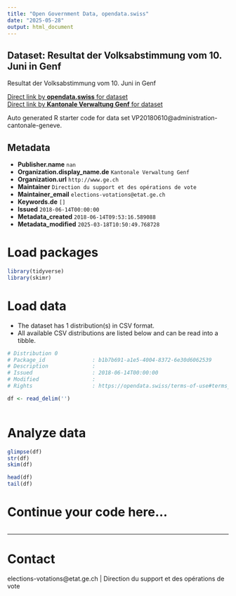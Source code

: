 ```yaml
---
title: "Open Government Data, opendata.swiss"
date: "2025-05-28"
output: html_document
---
```


## Dataset: Resultat der Volksabstimmung vom 10. Juni in Genf

Resultat der Volksabstimmung vom 10. Juni in Genf

[Direct link by **opendata.swiss** for dataset](https://opendata.swiss/de/dataset/votation-populaire-du-10-juin-2018)<br>
[Direct link by **Kantonale Verwaltung Genf** for dataset]()

Auto generated R starter code for data set VP20180610@administration-cantonale-geneve.

## Metadata

- **Publisher.name** `nan`
- **Organization.display_name.de** `Kantonale Verwaltung Genf`
- **Organization.url** `http://www.ge.ch`
- **Maintainer** `Direction du support et des opérations de vote`
- **Maintainer_email** `elections-votations@etat.ge.ch`
- **Keywords.de** `[]`
- **Issued** `2018-06-14T00:00:00`
- **Metadata_created** `2018-06-14T09:53:16.589088`
- **Metadata_modified** `2025-03-18T10:50:49.768728`


# Load packages

```r

library(tidyverse)
library(skimr)

```

# Load data

-   The dataset has 1 distribution(s) in CSV format.
-   All available CSV distributions are listed below and can be read into a tibble.

```r

# Distribution 0
# Package_id               : b1b7b691-a1e5-4004-8372-6e30d6062539
# Description              : 
# Issued                   : 2018-06-14T00:00:00
# Modified                 : 
# Rights                   : https://opendata.swiss/terms-of-use#terms_by

df <- read_delim('')



```

# Analyze data

```r

glimpse(df)
str(df)
skim(df)

head(df)
tail(df)

```

# Continue your code here...

```r

```

------------------------------------------------------------------------

# Contact

elections-votations@etat.ge.ch | Direction du support et des opérations de vote
